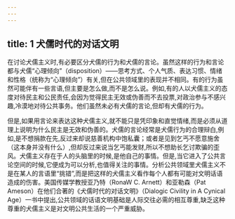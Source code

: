 ```yaml
---
---
---
```

title: 1 犬儒时代的对话文明
---



在讨论犬儒主义时,有必要区分犬儒的行为和犬儒的言论。虽然这样的行为和言论都与犬儒“心理倾向”（disposition）——思考方式、个人气质、表达习惯、情绪和性格（统称为“心理倾向”）有关,但在公共领域里的表现并不相同。有的行为虽然可能伴有一些言语,但主要是怎么做,而不是怎么说。例如,有的人以犬儒主义的态度对待民主和公民责任,会因为觉得民主无效或伪善而不去投票,对政治参与不感兴趣,冷漠地对待公共事务。他们虽然未必有犬儒的言论,但却有犬儒的行为。

但是,如果用言论来表达这种犬儒主义,就不能只是凭印象和直觉情绪,而是必须从道理上说明为什么民主是无效和伪善的。犬儒的言论经常是犬儒行为的合理辩白,例如,是不想捐款在先,反过来却说慈善机构中饱私囊；或者是见到乞丐不愿意施舍（这本身并没有什么）,但却反过来说当乞丐能发财,所以不想助长乞讨欺骗的歪风。犬儒主义存在于人的头脑里的时候,是他自己的事情。但是,当它进入了公共言论空间的时候,它便成为可以分析,也值得关注的事情。分析公共领域里犬儒主义不是在某人的言语里“挑错”,而是把这样的犬儒主义看作每个人都有可能对文明话语造成的伤害。美国传媒学教授亚乃特（RonaW C. Arnett）和亚勒森（Pat Ameson）在他们合著的《犬儒时代的对话文明》（Dialogic Civility in A Cynical Age）一书中提出,公共领域的话语文明基础是人际交往必需的相互尊重,缺乏这种尊重的犬儒主义是对文明公共生活的一个严重威胁。